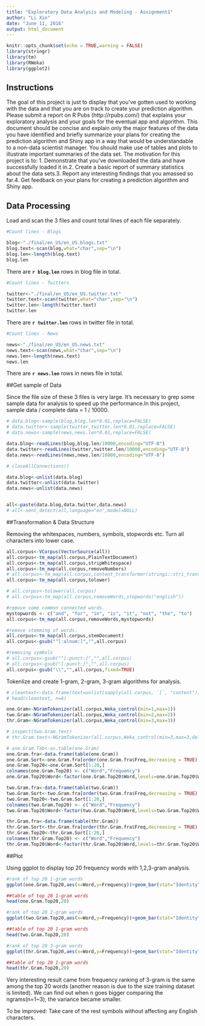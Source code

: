 ```yaml
---
title: "Exploratory Data Analysis and Modeling - Assignment1"
author: "Li Xin"
date: "June 11, 2016"
output: html_document
---
```



```r
knitr::opts_chunk$set(echo = TRUE,warning = FALSE)
library(stringr)
library(tm)
library(RWeka)
library(ggplot2)
```


## Instructions

The goal of this project is just to display that you've gotten used to working with the data and that you are on track to create your prediction algorithm. Please submit a report on R Pubs (http://rpubs.com/) that explains your exploratory analysis and your goals for the eventual app and algorithm. This document should be concise and explain only the major features of the data you have identified and briefly summarize your plans for creating the prediction algorithm and Shiny app in a way that would be understandable to a non-data scientist manager. You should make use of tables and plots to illustrate important summaries of the data set. The motivation for this project is to: 1. Demonstrate that you've downloaded the data and have successfully loaded it in.2. Create a basic report of summary statistics about the data sets.3. Report any interesting findings that you amassed so far.4. Get feedback on your plans for creating a prediction algorithm and Shiny app.


## Data Processing


Load and scan the 3 files and count total lines of each file separately.


```r
#Count lines - Blogs

blog<-"./final/en_US/en_US.blogs.txt"
blog.text<-scan(blog,what="char",sep="\n")
blog.len<-length(blog.text)
blog.len
```

There are **`r blog.len`** rows in blog file in total.

```r
#Count lines - Twitters

twitter<-"./final/en_US/en_US.twitter.txt"
twitter.text<-scan(twitter,what="char",sep="\n")
twitter.len<-length(twitter.text)
twitter.len
```

There are **`r twitter.len`** rows in twitter file in total.

```r
#Count lines - News

news<-"./final/en_US/en_US.news.txt"
news.text<-scan(news,what="char",sep="\n")
news.len<-length(news.text)
news.len
```

There are **`r news.len`** rows in news file in total.



##Get sample of Data

Since the file size of these 3 files is very large. It's necessary to grep some sample data for analysis to speed up the performance.In this project, sample data / complete data = 1 / 10000.

```r

# data.blog<-sample(blog,blog.len*0.01,replace=FALSE)
# data.twitter<-sample(twitter,twitter.len*0.01,replace=FALSE)
# data.news<-sample(news,news.len*0.01,replace=FALSE)

data.blog<-readLines(blog,blog.len/10000,encoding="UTF-8")
data.twitter<-readLines(twitter,twitter.len/10000,encoding="UTF-8")
data.news<-readLines(news,news.len/10000,encoding="UTF-8")

# closeAllConnections()

data.blog<-unlist(data.blog)
data.twitter<-unlist(data.twitter)
data.news<-unlist(data.news)


all<-paste(data.blog,data.twitter,data.news)
# all<-sent_detect(all,language="en",model=NULL)

```

##Transformation & Data Structure

Removing the whitespaces, numbers, symbols, stopwords etc. Turn all characters into lower case.

```r
all.corpus<-VCorpus(VectorSource(all))
all.corpus<-tm_map(all.corpus,PlainTextDocument)
all.corpus<-tm_map(all.corpus,stripWhitespace)
all.corpus<-tm_map(all.corpus,removeNumbers)
# all.corpus<-tm_map(all.corpus,content_transformer(stringi::stri_trans_tolower(all.corpus)))
all.corpus<-tm_map(all.corpus,tolower)

# all.corpus<-tolower(all.corpus)
# all.corpus<-tm_map(all.corpus,removeWords,stopwords("english"))

#remove some common connected words.
mystopwords <- c("and", "for", "in", "is", "it", "not", "the", "to")
all.corpus<-tm_map(all.corpus,removeWords,mystopwords)

#remove stemming of words.
all.corpus<-tm_map(all.corpus,stemDocument)
all.corpus<-gsub("^[:alnum:]","",all.corpus)

#removing symbols
# all.corpus<-gsub("^[:punct:]","",all.corpus)
# all.corpus<-gsub("[:punct:]","",all.corpus)
all.corpus<-gsub("\\","",all.corpus,fixed=TRUE)
```



Tokenlize and create 1-gram, 2-gram, 3-gram algorithms for analysis.

```r

# cleantext<-data.frame(text=unlist(sapply(all.corpus, `[`, "content")), stringsAsFactors=F)
# head(cleantext, n=6)

one.Gram<-NGramTokenizer(all.corpus,Weka_control(min=1,max=1))
two.Gram<-NGramTokenizer(all.corpus,Weka_control(min=2,max=2))
thr.Gram<-NGramTokenizer(all.corpus,Weka_control(min=3,max=3))

# inspect(two.Gram.text)
# thr.Gram.text<-NGramTokenizer(all.corpus,Weka_control(min=3,max=3,delimiters="\\r\\n\\t.,;:\"()?!"))

# one.Gram.Tab<-as.table(one.Gram)
one.Gram.fra<-data.frame(table(one.Gram))
one.Gram.Sort<-one.Gram.fra[order(one.Gram.fra$Freq,decreasing = TRUE),]
one.Gram.Top20<-one.Gram.Sort[1:20,]
colnames(one.Gram.Top20) <- c("Word","Frequency")
one.Gram.Top20$Word<-factor(one.Gram.Top20$Word,levels=one.Gram.Top20$Word[order(one.Gram.Top20$Frequency,decreasing = TRUE)])

two.Gram.fra<-data.frame(table(two.Gram))
two.Gram.Sort<-two.Gram.fra[order(two.Gram.fra$Freq,decreasing = TRUE),]
two.Gram.Top20<-two.Gram.Sort[1:20,]
colnames(two.Gram.Top20) <- c("Word","Frequency")
two.Gram.Top20$Word<-factor(two.Gram.Top20$Word,levels=two.Gram.Top20$Word[order(two.Gram.Top20$Frequency,decreasing = TRUE)])

thr.Gram.fra<-data.frame(table(thr.Gram))
thr.Gram.Sort<-thr.Gram.fra[order(thr.Gram.fra$Freq,decreasing = TRUE),]
thr.Gram.Top20<-thr.Gram.Sort[1:20,]
colnames(thr.Gram.Top20) <- c("Word","Frequency")
thr.Gram.Top20$Word<-factor(thr.Gram.Top20$Word,levels=thr.Gram.Top20$Word[order(thr.Gram.Top20$Frequency,decreasing = TRUE)])
```




##Plot

Using ggplot to display top 20 frequency words with 1,2,3-gram analysis.
```r

#rank of top 20 1-gram words
ggplot(one.Gram.Top20,aes(x=Word,y=Frequency))+geom_bar(stat="Identity",fill="orange")+geom_text(aes(label=Frequency),vjust=-0.2)+theme(axis.text.x = element_text(angle = 90, hjust = 1))

##table of top 20 1-gram words
head(one.Gram.Top20,20)

#rank of top 20 2-gram words
ggplot(two.Gram.Top20,aes(x=Word,y=Frequency))+geom_bar(stat="Identity",fill="orange")+geom_text(aes(label=Frequency),vjust=-0.2)+theme(axis.text.x = element_text(angle = 90, hjust = 1))

##table of top 20 1-gram words
head(two.Gram.Top20,20)

#rank of top 20 3-gram words
ggplot(thr.Gram.Top20,aes(x=Word,y=Frequency))+geom_bar(stat="Identity",fill="orange")+geom_text(aes(label=Frequency),vjust=-0.2)+theme(axis.text.x = element_text(angle = 90, hjust = 1))

##table of top 20 1-gram words
head(thr.Gram.Top20,20)

```


Very interesting result came from frequency ranking of 3-gram is the same among the top 20 words (another reason is due to the size training dataset is limited). We can find out when n goes bigger comparing the ngrams(n=1~3), the variance became smaller.


To be improved: Take care of the rest symbols without affecting any English characters.
